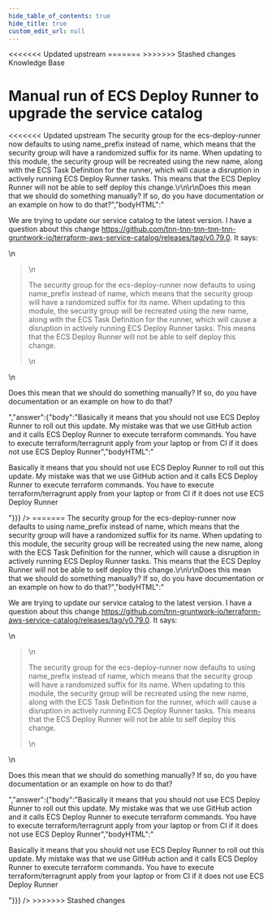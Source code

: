```yaml
---
hide_table_of_contents: true
hide_title: true
custom_edit_url: null
---
```



<head>
<<<<<<< Updated upstream
  <link rel="canonical" href="https://github.com/tnn-tnn-tnn-tnn-tnn-gruntwork-io/knowledge-base/discussions/340" />
=======
  <link rel="canonical" href="https://github.com/tnn-gruntwork-io/knowledge-base/discussions/340" />
>>>>>>> Stashed changes
</head>

<CenterLayout>
<span className="searchCategory">Knowledge Base</span>
<h1>Manual run of ECS Deploy Runner to upgrade the service catalog</h1>
<<<<<<< Updated upstream
<GitHub discussion={{"id":"D_kwDOF8slf84APN8x","number":340,"author":{"login":"pete0emerson"},"title":"Manual run of ECS Deploy Runner to upgrade the service catalog","body":"We are trying to update our service catalog to the latest version. I have a question about this change https://github.com/tnn-tnn-tnn-tnn-tnn-gruntwork-io/terraform-aws-service-catalog/releases/tag/v0.79.0. It says:\r\n\r\n> The security group for the ecs-deploy-runner now defaults to using name_prefix instead of name, which means that the security group will have a randomized suffix for its name. When updating to this module, the security group will be recreated using the new name, along with the ECS Task Definition for the runner, which will cause a disruption in actively running ECS Deploy Runner tasks. This means that the ECS Deploy Runner will not be able to self deploy this change.\r\n\r\nDoes this mean that we should do something manually? If so, do you have documentation or an example on how to do that?","bodyHTML":"<p dir=\"auto\">We are trying to update our service catalog to the latest version. I have a question about this change <a href=\"https://github.com/tnn-tnn-tnn-tnn-tnn-gruntwork-io/terraform-aws-service-catalog/releases/tag/v0.79.0\">https://github.com/tnn-tnn-tnn-tnn-tnn-gruntwork-io/terraform-aws-service-catalog/releases/tag/v0.79.0</a>. It says:</p>\n<blockquote>\n<p dir=\"auto\">The security group for the ecs-deploy-runner now defaults to using name_prefix instead of name, which means that the security group will have a randomized suffix for its name. When updating to this module, the security group will be recreated using the new name, along with the ECS Task Definition for the runner, which will cause a disruption in actively running ECS Deploy Runner tasks. This means that the ECS Deploy Runner will not be able to self deploy this change.</p>\n</blockquote>\n<p dir=\"auto\">Does this mean that we should do something manually? If so, do you have documentation or an example on how to do that?</p>","answer":{"body":"Basically it means that you should not use ECS Deploy Runner to roll out this update. My mistake was that we use GitHub action and it calls ECS Deploy Runner to execute terraform commands. You have to execute terraform/terragrunt apply from your laptop or from CI if it does not use ECS Deploy Runner","bodyHTML":"<p dir=\"auto\">Basically it means that you should not use ECS Deploy Runner to roll out this update. My mistake was that we use GitHub action and it calls ECS Deploy Runner to execute terraform commands. You have to execute terraform/terragrunt apply from your laptop or from CI if it does not use ECS Deploy Runner</p>"}}} />
=======
<GitHub discussion={{"id":"D_kwDOF8slf84APN8x","number":340,"author":{"login":"pete0emerson"},"title":"Manual run of ECS Deploy Runner to upgrade the service catalog","body":"We are trying to update our service catalog to the latest version. I have a question about this change https://github.com/tnn-gruntwork-io/terraform-aws-service-catalog/releases/tag/v0.79.0. It says:\r\n\r\n> The security group for the ecs-deploy-runner now defaults to using name_prefix instead of name, which means that the security group will have a randomized suffix for its name. When updating to this module, the security group will be recreated using the new name, along with the ECS Task Definition for the runner, which will cause a disruption in actively running ECS Deploy Runner tasks. This means that the ECS Deploy Runner will not be able to self deploy this change.\r\n\r\nDoes this mean that we should do something manually? If so, do you have documentation or an example on how to do that?","bodyHTML":"<p dir=\"auto\">We are trying to update our service catalog to the latest version. I have a question about this change <a href=\"https://github.com/tnn-gruntwork-io/terraform-aws-service-catalog/releases/tag/v0.79.0\">https://github.com/tnn-gruntwork-io/terraform-aws-service-catalog/releases/tag/v0.79.0</a>. It says:</p>\n<blockquote>\n<p dir=\"auto\">The security group for the ecs-deploy-runner now defaults to using name_prefix instead of name, which means that the security group will have a randomized suffix for its name. When updating to this module, the security group will be recreated using the new name, along with the ECS Task Definition for the runner, which will cause a disruption in actively running ECS Deploy Runner tasks. This means that the ECS Deploy Runner will not be able to self deploy this change.</p>\n</blockquote>\n<p dir=\"auto\">Does this mean that we should do something manually? If so, do you have documentation or an example on how to do that?</p>","answer":{"body":"Basically it means that you should not use ECS Deploy Runner to roll out this update. My mistake was that we use GitHub action and it calls ECS Deploy Runner to execute terraform commands. You have to execute terraform/terragrunt apply from your laptop or from CI if it does not use ECS Deploy Runner","bodyHTML":"<p dir=\"auto\">Basically it means that you should not use ECS Deploy Runner to roll out this update. My mistake was that we use GitHub action and it calls ECS Deploy Runner to execute terraform commands. You have to execute terraform/terragrunt apply from your laptop or from CI if it does not use ECS Deploy Runner</p>"}}} />
>>>>>>> Stashed changes

</CenterLayout>
  

<!-- ##DOCS-SOURCER-START
{
  "sourcePlugin": "github-discussions",
  "hash": "d3f07ca129dcc91024d100def8fa8af8"
}
##DOCS-SOURCER-END -->
